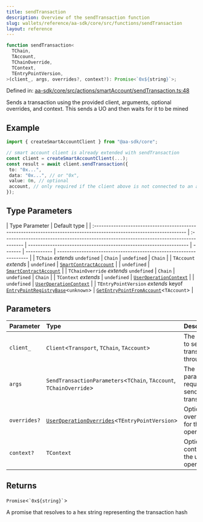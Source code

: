 ```yaml
---
title: sendTransaction
description: Overview of the sendTransaction function
slug: wallets/reference/aa-sdk/core/src/functions/sendTransaction
layout: reference
---
```


```ts
function sendTransaction<
  TChain,
  TAccount,
  TChainOverride,
  TContext,
  TEntryPointVersion,
>(client_, args, overrides?, context?): Promise<`0x${string}`>;
```

Defined in: [aa-sdk/core/src/actions/smartAccount/sendTransaction.ts:48](https://github.com/alchemyplatform/aa-sdk/blob/49e74eee8606f480b200b4612d00d950da8a8742/aa-sdk/core/src/actions/smartAccount/sendTransaction.ts#L48)

Sends a transaction using the provided client, arguments, optional overrides, and context.
This sends a UO and then waits for it to be mined

## Example

```ts
import { createSmartAccountClient } from "@aa-sdk/core";

// smart account client is already extended with sendTransaction
const client = createSmartAccountClient(...);
const result = await client.sendTransaction({
 to: "0x...",
 data: "0x...", // or "0x",
 value: 0n, // optional
 account, // only required if the client above is not connected to an account
});
```

## Type Parameters

| Type Parameter                                                                                                        | Default type                                                                            |
| :-------------------------------------------------------------------------------------------------------------------- | :-------------------------------------------------------------------------------------- | ------------------------------------------------------------------ | ------- | ----------- | ------------------------------------------------------------------ |
| `TChain` _extends_ `undefined`                                                                                        | `Chain`                                                                                 | `undefined`                                                        | `Chain` |
| `TAccount` _extends_                                                                                                  | `undefined`                                                                             | [`SmartContractAccount`](../type-aliases/SmartContractAccount.mdx) |         | `undefined` | [`SmartContractAccount`](../type-aliases/SmartContractAccount.mdx) |
| `TChainOverride` _extends_ `undefined`                                                                                | `Chain`                                                                                 | `undefined`                                                        | `Chain` |
| `TContext` _extends_                                                                                                  | `undefined`                                                                             | [`UserOperationContext`](../type-aliases/UserOperationContext.mdx) |         | `undefined` | [`UserOperationContext`](../type-aliases/UserOperationContext.mdx) |
| `TEntryPointVersion` _extends_ keyof [`EntryPointRegistryBase`](../interfaces/EntryPointRegistryBase.mdx)\<`unknown`> | [`GetEntryPointFromAccount`](../type-aliases/GetEntryPointFromAccount.mdx)\<`TAccount`> |

## Parameters

| Parameter    | Type                                                                                          | Description                                     |
| :----------- | :-------------------------------------------------------------------------------------------- | :---------------------------------------------- |
| `client_`    | `Client`\<`Transport`, `TChain`, `TAccount`>                                                  | The client to send the transaction through      |
| `args`       | `SendTransactionParameters`\<`TChain`, `TAccount`, `TChainOverride`>                          | The parameters required to send the transaction |
| `overrides?` | [`UserOperationOverrides`](../type-aliases/UserOperationOverrides.mdx)\<`TEntryPointVersion`> | Optional overrides for the user operation       |
| `context?`   | `TContext`                                                                                    | Optional context for the user operation         |

## Returns

`Promise`\<`` `0x${string}` ``>

A promise that resolves to a hex string representing the transaction hash
